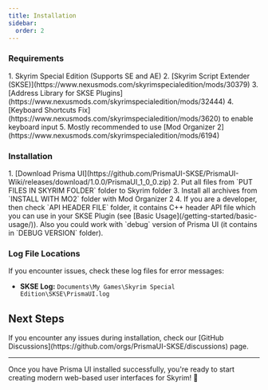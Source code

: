 ```yaml
---
title: Installation
sidebar:
  order: 2
---
```



### Requirements

<Steps>
  1. Skyrim Special Edition (Supports SE and AE)
  2. [Skyrim Script Extender (SKSE)](https://www.nexusmods.com/skyrimspecialedition/mods/30379)
  3. [Address Library for SKSE Plugins](https://www.nexusmods.com/skyrimspecialedition/mods/32444)
  4. [Keyboard Shortcuts Fix](https://www.nexusmods.com/skyrimspecialedition/mods/3620) to enable keyboard input
  5. Mostly recommended to use [Mod Organizer 2](https://www.nexusmods.com/skyrimspecialedition/mods/6194)
</Steps>

### Installation

<Steps>
  1. [Download Prisma UI](https://github.com/PrismaUI-SKSE/PrismaUI-Wiki/releases/download/1.0.0/PrismaUI_1_0_0.zip)
  2. Put all files from `PUT FILES IN SKYRIM FOLDER` folder to Skyrim folder
  3. Install all archives from `INSTALL WITH MO2` folder with Mod Organizer 2
  4. If you are a developer, then check `API HEADER FILE` folder, it contains C++ header API file which you can use in your SKSE Plugin (see [Basic Usage](/getting-started/basic-usage/)). Also you could work with `debug` version of Prisma UI (it contains in `DEBUG VERSION` folder).
</Steps>

### Log File Locations

If you encounter issues, check these log files for error messages:

- **SKSE Log:** `Documents\My Games\Skyrim Special Edition\SKSE\PrismaUI.log`

## Next Steps

<CardGrid>
  <LinkCard
    title="🚀 Basic Usage"
    description="Learn how to create your first Prisma UI interface"
    href="/getting-started/basic-usage/"
  />
  <LinkCard
    title="🎮 Example Plugin"
    description="Download a complete working example to get started"
    href="https://github.com/PrismaUI-SKSE/PrismaUI-Example-Plugin"
  />
  <LinkCard
    title="📚 API Documentation"
    description="Explore the complete API reference"
    href="/api/create-view/"
  />
  <LinkCard
    title="⚙️ Configuration"
    description="Learn about advanced configuration options"
    href="/configuration/focus-managements/"
  />
</CardGrid>

<Aside type="tip" title="Need Help?">
If you encounter any issues during installation, check our [GitHub Discussions](https://github.com/orgs/PrismaUI-SKSE/discussions) page.
</Aside>

---

Once you have Prisma UI installed successfully, you're ready to start creating modern web-based user interfaces for Skyrim! 🎉